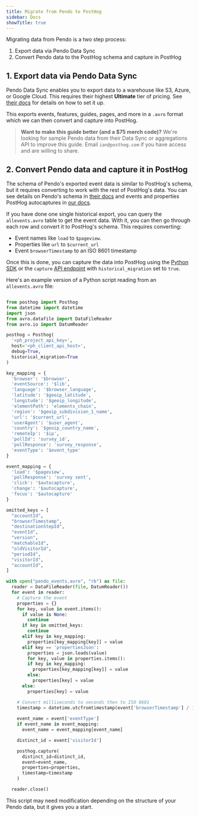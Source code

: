 ```yaml
---
title: Migrate from Pendo to PostHog
sidebar: Docs
showTitle: true
---
```



<MigrationWarning />

Migrating data from Pendo is a two step process:

1. Export data via Pendo Data Sync
2. Convert Pendo data to the PostHog schema and capture in PostHog

## 1. Export data via Pendo Data Sync

Pendo Data Sync enables you to export data to a warehouse like S3, Azure, or Google Cloud. This requires their highest **Ultimate** tier of pricing. See [their docs](https://support.pendo.io/hc/en-us/articles/18214274061595-Overview-of-Pendo-Data-Sync) for details on how to set it up.

This exports events, features, guides, pages, and more in a `.avro` format which we can then convert and capture into PostHog.

> **Want to make this guide better (and a $75 merch code)?** We're looking for sample Pendo data from their Data Sync or aggregations API to improve this guide. Email `ian@posthog.com` if you have access and are willing to share.

## 2. Convert Pendo data and capture it in PostHog

The schema of Pendo's exported event data is similar to PostHog's schema, but it requires converting to work with the rest of PostHog's data. You can see details on Pendo's schema in [their docs](https://support.pendo.io/hc/en-us/articles/14121317891355-Data-Sync-schema-definitions) and events and properties PostHog autocaptures in [our docs](/docs/product-analytics/autocapture#autocaptured-events).

If you have done one single historical export, you can query the `allevents.avro` table to get the event data. With it, you can then go through each row and convert it to PostHog's schema. This requires converting:

- Event names like `load` to `$pageview`.
- Properties like `url` to `$current_url`
- Event `browserTimestamp` to an ISO 8601 timestamp

Once this is done, you can capture the data into PostHog using the [Python SDK](/docs/libraries/python#historical-migrations) or the `capture` [API endpoint](/docs/api/capture) with `historical_migration` set to `true`. 

Here's an example version of a Python script reading from an `allevents.avro` file:

```python

from posthog import Posthog
from datetime import datetime
import json
from avro.datafile import DataFileReader
from avro.io import DatumReader

posthog = Posthog(
  '<ph_project_api_key>', 
  host='<ph_client_api_host>',
  debug=True,
  historical_migration=True
)

key_mapping = {
  'browser': '$browser',
  'eventSource': '$lib',
  'language': '$browser_language',
  'latitude': '$geoip_latitude',
  'longitude': '$geoip_longitude',
  'elementPath': 'elements_chain',
  'region': '$geoip_subdivision_1_name',
  'url': '$current_url',
  'userAgent': '$user_agent',
  'country': '$geoip_country_name',
  'remoteIp': '$ip',
  'pollId': 'survey_id',
  'pollResponse': 'survey_response',
  'eventType': '$event_type'
}

event_mapping = {
  'load': '$pageview',
  'pollResponse': 'survey sent',
  'click': '$autocapture',
  'change': '$autocapture',
  'focus': '$autocapture'
}

omitted_keys = [
  "accountId",
  "browserTimestamp",
  "destinationStepId",
  "eventId",
  "version",
  "matchableId",
  "oldVisitorId",
  "periodId",
  "visitorId",
  "accountId",
]

with open("pendo_events.avro", "rb") as file:
  reader = DataFileReader(file, DatumReader())
  for event in reader:
    # Capture the event
    properties = {}
    for key, value in event.items():
      if value is None:
        continue
      if key in omitted_keys:
        continue
      elif key in key_mapping:
        properties[key_mapping[key]] = value
      elif key == 'propertiesJson':
        properties = json.loads(value)
        for key, value in properties.items():
        if key in key_mapping:
          properties[key_mapping[key]] = value
        else:
          properties[key] = value
      else:
        properties[key] = value

    # Convert milliseconds to seconds then to ISO 8601
    timestamp = datetime.utcfromtimestamp(event['browserTimestamp'] / 1000)
    
    event_name = event['eventType']
    if event_name in event_mapping:
      event_name = event_mapping[event_name]

    distinct_id = event['visitorId']

    posthog.capture(
      distinct_id=distinct_id,
      event=event_name,
      properties=properties,
      timestamp=timestamp
    )

  reader.close()
```

This script may need modification depending on the structure of your Pendo data, but it gives you a start.